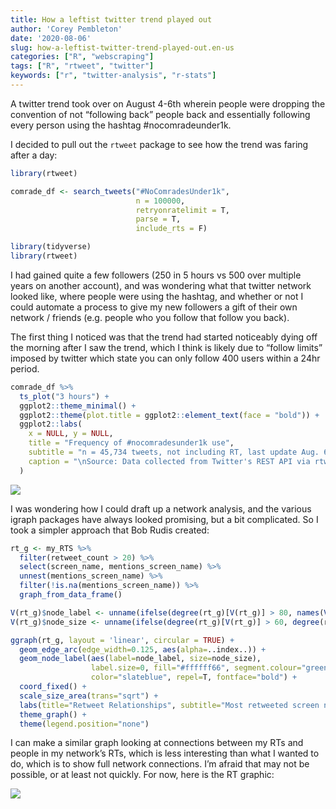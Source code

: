 ```yaml
---
title: How a leftist twitter trend played out
author: 'Corey Pembleton'
date: '2020-08-06'
slug: how-a-leftist-twitter-trend-played-out.en-us
categories: ["R", "webscraping"]
tags: ["R", "rtweet", "twitter"]
keywords: ["r", "twitter-analysis", "r-stats"]
---
```



A twitter trend took over on August 4-6th wherein people were dropping the convention of not "following back" people back and essentially following every person using the hashtag #nocomradeunder1k. 

I decided to pull out the ```rtweet``` package to see how the trend was faring after a day:

```r
library(rtweet)

comrade_df <- search_tweets("#NoComradesUnder1k",
                            n = 100000, 
                            retryonratelimit = T, 
                            parse = T,
                            include_rts = F)

```

```r
library(tidyverse)
library(rtweet)
```


I had gained quite a few followers (250 in 5 hours vs 500 over multiple years on another account), and was wondering what that twitter network looked like, where people were using the hashtag, and whether or not I could automate a process to give my new followers a gift of their own network / friends (e.g. people who you follow that follow you back).

The first thing I noticed was that the trend had started noticeably dying off the morning after I saw the trend, which I think is likely due to "follow limits" imposed by twitter which state you can only follow 400 users within a 24hr period.

```r
comrade_df %>%
  ts_plot("3 hours") +
  ggplot2::theme_minimal() +
  ggplot2::theme(plot.title = ggplot2::element_text(face = "bold")) +
  ggplot2::labs(
    x = NULL, y = NULL,
    title = "Frequency of #nocomradesunder1k use",
    subtitle = "n = 45,734 tweets, not including RT, last update Aug. 6th 10AM",
    caption = "\nSource: Data collected from Twitter's REST API via rtweet"
  )
```

![](/img/comrade_timeline.png)

I was wondering how I could draft up a network analysis, and the various igraph packages have always looked promising, but a bit complicated. So I took a simpler approach that Bob Rudis created:

```r
rt_g <- my_RTS %>% 
  filter(retweet_count > 20) %>% 
  select(screen_name, mentions_screen_name) %>% 
  unnest(mentions_screen_name) %>% 
  filter(!is.na(mentions_screen_name)) %>% 
  graph_from_data_frame()

V(rt_g)$node_label <- unname(ifelse(degree(rt_g)[V(rt_g)] > 80, names(V(rt_g)), "")) 
V(rt_g)$node_size <- unname(ifelse(degree(rt_g)[V(rt_g)] > 60, degree(rt_g), 0))

ggraph(rt_g, layout = 'linear', circular = TRUE) + 
  geom_edge_arc(edge_width=0.125, aes(alpha=..index..)) +
  geom_node_label(aes(label=node_label, size=node_size),
                  label.size=0, fill="#ffffff66", segment.colour="green",
                  color="slateblue", repel=T, fontface="bold") +
  coord_fixed() +
  scale_size_area(trans="sqrt") +
  labs(title="Retweet Relationships", subtitle="Most retweeted screen names labeled. Darkers edges == more retweets. Node size == larger degree") +
  theme_graph() +
  theme(legend.position="none")

```

I can make a similar graph looking at connections between my RTs and people in my network's RTs, which is less interesting than what I wanted to do, which is to show full network connections. I'm afraid that may not be possible, or at least not quickly. For now, here is the RT graphic:


![](/img/network.png)

